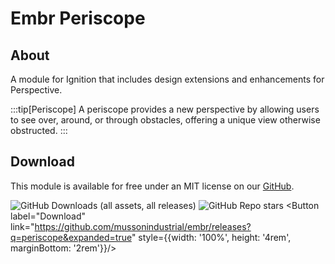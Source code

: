 # Embr Periscope

## About

A module for Ignition that includes design extensions and enhancements for Perspective.

:::tip[Periscope]
A periscope provides a new perspective by allowing users to see over, around, or through obstacles, offering a unique view otherwise obstructed.
:::

## Download

This module is available for free under an MIT license on our [GitHub].

![GitHub Downloads (all assets, all releases)](https://img.shields.io/github/downloads/mussonindustrial/embr/total)
![GitHub Repo stars](https://img.shields.io/github/stars/mussonindustrial/embr)
<Button label="Download" link="https://github.com/mussonindustrial/embr/releases?q=periscope&expanded=true" style={{width: '100%', height: '4rem', marginBottom: '2rem'}}/>

<DocCardList />


[GitHub]: https://github.com/mussonindustrial/embr/tree/main/modules/periscope